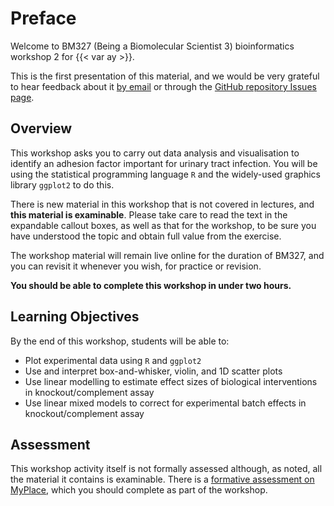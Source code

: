 # Preface

Welcome to BM327 (Being a Biomolecular Scientist 3) bioinformatics workshop 2 for {{< var ay >}}.

This is the first presentation of this material, and we would be very grateful to hear feedback about it [by email](mailto:{{< var admin.email >}}) or through the [GitHub repository Issues page]({{< var github.issues >}}).

## Overview

This workshop asks you to carry out data analysis and visualisation to identify an adhesion factor important for urinary tract infection.
You will be using the statistical programming language `R` and the widely-used graphics library `ggplot2` to do this.

::: { .callout-warning title="Important Note"}
There is new material in this workshop that is not covered in lectures, and **this material is examinable**. Please take care to read the text in the expandable callout boxes, as well as that for the workshop, to be sure you have understood the topic and obtain full value from the exercise.

The workshop material will remain live online for the duration of BM327, and you can revisit it whenever you wish, for practice or revision.
:::

**You should be able to complete this workshop in under two hours.**

## Learning Objectives

By the end of this workshop, students will be able to:

- Plot experimental data using `R` and `ggplot2`
- Use and interpret box-and-whisker, violin, and 1D scatter plots
- Use linear modelling to estimate effect sizes of biological interventions in knockout/complement assay
- Use linear mixed models to correct for experimental batch effects in knockout/complement assay

## Assessment

This workshop activity itself is not formally assessed although, as noted, all the material it contains is examinable. There is a [formative assessment on MyPlace]({{< var myplace.quiz >}}), which you should complete as part of the workshop.